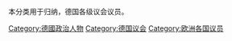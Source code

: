 本分类用于归纳，德国各级议会议员。

[[Category:德國政治人物|Category:德國政治人物]]
[[Category:德国议会|Category:德国议会]]
[[Category:欧洲各国议员|Category:欧洲各国议员]]